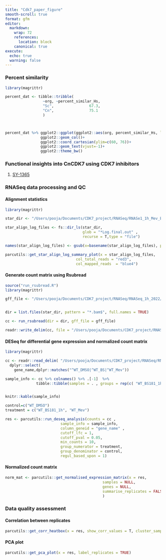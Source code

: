 ```yaml
---
title: "Cdk7_paper_figure"
smooth-scroll: true
format: gfm
editor:
  markdown:
    wrap: 72
    references: 
      location: block
    canonical: true
execute:
  echo: true
  warning: false
---
```


### Percent similarity

```r

library(magrittr)

percent_dat <- tibble::tribble(
                 ~org, ~percent_similar_Hs,
                 "Sc",                67.3,
                 "Cn",                75.1
                 )



percent_dat %>% ggplot2::ggplot(ggplot2::aes(org, percent_similar_Hs, label=percent_similar_Hs))+
                ggplot2::geom_col()+
                ggplot2::coord_cartesian(ylim=c(60, 76))+
                ggplot2::geom_text(vjust=-1)+
                ggplot2::theme_bw()
```

### Functional insights into CnCDK7 using CDK7 inhibitors

1.  [SY-1365](https://github.com/sethiyap/CnCDK7_analysis/blob/main/Paper_SY-1365.md)

### RNASeq data processing and QC

#### Alignment statistics

```r

library(magrittr)

star_dir <- "/Users/pooja/Documents/CDK7_project/RNASeq/RNASe1_1h_Mev_BS181/BAM/"

star_align_log_files <- fs::dir_ls(star_dir, 
                                   glob = "*Log.final.out" ,
                                   recurse = T,type = "file")

names(star_align_log_files) <- gsub(x=basename(star_align_log_files), pattern ="*_star_alignLog.final.out", replacement = "")

parcutils::get_star_align_log_summary_plot(x = star_align_log_files,
                                col_total_reads = "red3", 
                                col_mapped_reads  = "blue4") 

```

#### Generate count matrix using Rsubread

```r

source("run_rsubread.R")
library(magrittr)

gff_file <- "/Users/pooja/Documents/CDK7_project/RNASeq/RNASeq_1h_2022/GENOME/FungiDB-59_CneoformansH99.gff"


dir = list.files(star_dir, pattern = "*.bam$", full.names = TRUE)

cc <- run_rsubread(dir = dir, gff_file = gff_file)

readr::write_delim(cc, file = "/Users/pooja/Documents/CDK7_project/RNASeq/RNASe1_1h_Mev_BS181/Mev_BS181_1h_read_count.txt", delim = "\t")
```

#### DESeq for differential gene expression and normalized count matrix

```r

library(magrittr)

cc <- readr::read_delim( "/Users/pooja/Documents/CDK7_project/RNASeq/RNASe1_1h_Mev_BS181/Mev_BS181_1h_read_count.txt", delim="\t", col_names = TRUE) %>% 
  dplyr::select(
    gene_name,dplyr::matches("^WT_DMSO|^WT_BS|^WT_Mev"))

sample_info <- cc %>% colnames() %>% .[-1]  %>%
              tibble::tibble(samples = . , groups = rep(c( "WT_BS181_1h", "WT_DMSO", "WT_Mev") , each = 3)) 


knitr::kable(sample_info)

control=c("WT_DMSO")
treatment = c("WT_BS181_1h", "WT_Mev")

res <- parcutils::run_deseq_analysis(counts = cc ,
                         sample_info = sample_info,
                         column_geneid = "gene_name" ,
                         cutoff_lfc = 1,
                         cutoff_pval = 0.05,
                         min_counts = 10,
                         group_numerator = treatment,
                         group_denominator = control,
                         regul_based_upon = 1)

```

#### Normalized count matrix

```r

norm_mat <- parcutils::get_normalised_expression_matrix(x = res, 
                                            samples = NULL,
                                            genes = NULL,
                                            summarise_replicates = FALSE, 
                                            )
```

### Data quality assessment

#### Correlation between replicates

```r
parcutils::get_corr_heatbox(x = res, show_corr_values = T, cluster_samples = F, plot_type = "lower")
```

#### PCA plot

```r
parcutils::get_pca_plot(x = res, label_replicates = TRUE)
```

### 
